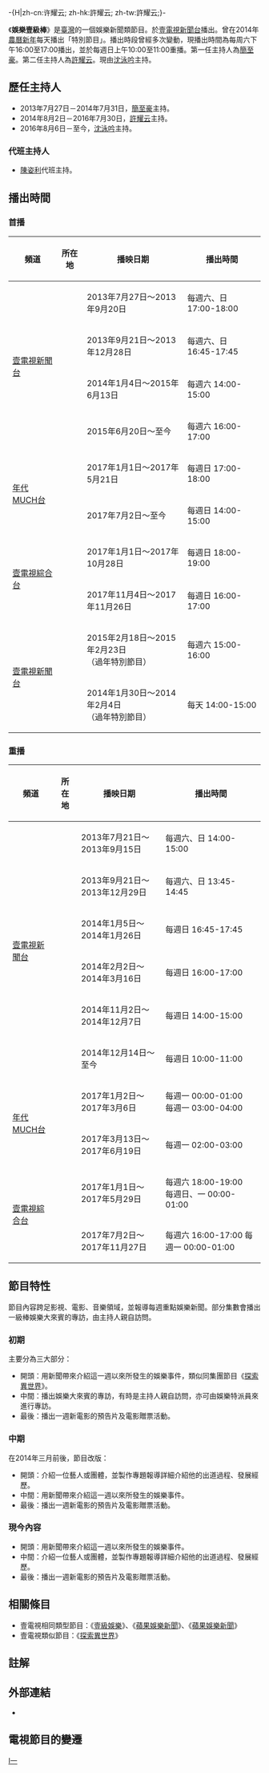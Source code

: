 -{H|zh-cn:许耀云; zh-hk:許耀云; zh-tw:許耀云;}-

{{In-progress tvshow}}
{{電視節目信息框
| 颜色       = #C6C9FF
| 名稱       = 娛樂壹級棒
| 英文名稱 = 
| 別名       = 
| 圖片       = 娛樂壹級棒片頭.png
| 圖片說明   = 《娛樂壹級棒》開場白
| 類型       = 娛樂新聞類節目
| 演出       = 各集來賓、娛樂特派員
| 主持       = [[沈泳吟|沈泳吟]]
| 製作人     = [[沈泳吟|沈泳吟]]
| 製作公司   = [[壹電視|壹電視]]
| 國家       = {{ROC-TW}}
| 語言       = [[國語|國語]]
| 字幕       = [[中文|中文]]
| 旁白       = 各專題記者
| 標語       = 娛樂壹級棒，大家一起FUN！<ref>[http://www.nexttv.com.tw/news/realtime/entertainment/10782987/ 娛樂壹級棒PART1]</ref>
| 季數       = 
| 集數       = 
| 監製       = 余朝為
| 執行製作   = 
| 攝影       = 
| 每集長     = 1小時（含[[廣告|廣告]]）
| 電視台     = [[壹電視新聞台|壹電視新聞台]]
| 視頻制式   = [[NTSC制式|NTSC]]
| 機位       = 
| 播出國家    = {{TWN}}
| 開始       = 2013年7月27日
| 結束       = 2020年2月1日
| 官方網站   = http://www.facebook.com/nexttventertainment/
}}
《'''娛樂壹級棒'''》是[[臺灣|臺灣]]的一個娛樂新聞類節目。於[[壹電視新聞台|壹電視新聞台]]播出。曾在2014年[[農曆新年|農曆新年]]每天播出「特別節目」。播出時段曾經多次變動，現播出時間為每周六下午16:00至17:00播出，並於每週日上午10:00至11:00重播。第一任主持人為[[簡至豪|簡至豪]]。第二任主持人為[[許耀云|許耀云]]。現由[[沈泳吟|沈泳吟]]主持。

== 歷任主持人 ==
*2013年7月27日－2014年7月31日，[[簡至豪|簡至豪]]主持。
*2014年8月2日－2016年7月30日，[[許耀云|許耀云]]主持。
*2016年8月6日－至今，[[沈泳吟|沈泳吟]]主持。

=== 代班主持人 ===
*[[陳姿利|陳姿利]]代班主持。

== 播出時間 ==
=== 首播 ===
{| class="wikitable" style="text-align:center"
|- 
!頻道||所在地||播映日期||播出時間
|-
|rowspan=4| [[壹電視新聞台|壹電視新聞台]] || rowspan="10" | {{TWN}} || 2013年7月27日～2013年9月20日 || 每週六、日 17:00-18:00
|-
| 2013年9月21日～2013年12月28日 || 每週六、日 16:45-17:45
|-
| 2014年1月4日～2015年6月13日 || 每週六 14:00-15:00
|-
| 2015年6月20日～至今 || 每週六 16:00-17:00
|-
| rowspan="2" | [[年代MUCH台|年代MUCH台]] || 2017年1月1日～2017年5月21日 || 每週日 17:00-18:00
|-
|2017年7月2日～至今
|每週日 14:00-15:00
|-
| rowspan="2" | [[壹電視綜合台|壹電視綜合台]] || 2017年1月1日～2017年10月28日 || 每週日 18:00-19:00
|-
|2017年11月4日～2017年11月26日
|每週日 16:00-17:00
|-
|rowspan=2| [[壹電視新聞台|壹電視新聞台]] || 2015年2月18日～2015年2月23日 <br/> （過年特別節目） || 每週六 15:00-16:00
|-
| 2014年1月30日～2014年2月4日 <br/> （過年特別節目） || 每天 14:00-15:00
|}

=== 重播 ===
{| class="wikitable" style="text-align:center"
|- 
!頻道||所在地||播映日期||播出時間
|-
|rowspan=6| [[壹電視新聞台|壹電視新聞台]] || rowspan="10" | {{TWN}} || 2013年7月21日～2013年9月15日 || 每週六、日 14:00-15:00
|-
| 2013年9月21日～2013年12月29日 || 每週六、日 13:45-14:45
|-
| 2014年1月5日～2014年1月26日 || 每週日 16:45-17:45
|-
| 2014年2月2日～2014年3月16日 || 每週日 16:00-17:00
|-
| 2014年11月2日～2014年12月7日 || 每週日 14:00-15:00
|-
| 2014年12月14日～至今 || 每週日 10:00-11:00
|-
| rowspan="2" | [[年代MUCH台|年代MUCH台]] || 2017年1月2日～2017年3月6日 || 每週一 00:00-01:00 <br/> 每週一 03:00-04:00
|-
|2017年3月13日～2017年6月19日
|每週一 02:00-03:00
|-
| rowspan="2" | [[壹電視綜合台|壹電視綜合台]] || 2017年1月1日～2017年5月29日 || 每週六 18:00-19:00 <br /> 每週日、一 00:00-01:00
|-
|2017年7月2日～2017年11月27日
|每週六 16:00-17:00
每週一 00:00-01:00
|}

== 節目特性 ==
節目內容跨足影視、電影、音樂領域，並報導每週重點娛樂新聞。部分集數會播出一級棒娛樂大來賓的專訪，由主持人親自訪問。

===初期===
主要分為三大部分：
*開頭：用新聞帶來介紹這一週以來所發生的娛樂事件，類似同集團節目《[[探索異世界|探索異世界]]》。
*中間：播出娛樂大來賓的專訪，有時是主持人親自訪問，亦可由娛樂特派員來進行專訪。
*最後：播出一週新電影的預告片及電影贈票活動。

===中期===
在2014年三月前後，節目改版：
*開頭：介紹一位藝人或團體，並製作專題報導詳細介紹他的出道過程、發展經歷。
*中間：用新聞帶來介紹這一週以來所發生的娛樂事件。
*最後：播出一週新電影的預告片及電影贈票活動。

=== 現今內容 ===
*開頭：用新聞帶來介紹這一週以來所發生的娛樂事件。
*中間：介紹一位藝人或團體，並製作專題報導詳細介紹他的出道過程、發展經歷。
*最後：播出一週新電影的預告片及電影贈票活動。

== 相關條目 ==
*壹電視相同類型節目：《[[壹級娛樂|壹級娛樂]]》、《[[蘋果娛樂新聞|蘋果娛樂新聞]]》、《[[蘋果娛樂新聞|蘋果娛樂新聞]]》
*壹電視類似節目：《[[探索異世界|探索異世界]]》

== 註解 ==
{{reflist}}

== 外部連結 ==
*{{youtube|playlist=PLiY6wtxjK6QM0j9AfEpHCDNYg7yflXw41}}

== 電視節目的變遷 ==
{{電視節目的變遷
|電視台={{flagicon|ROC}}[[壹電視新聞台|壹電視新聞台]]
|播放檔次=星期六至星期日17:00－18:00
|節目名稱=娛樂壹級棒<br />（2013.07.27 - 2013.12.29）
|上一節目=[[台語第壹鮮|台語第壹鮮]]<br />（2013年6月30日 - 2013年7月20日）<hr/> [[1+1不等於2|1+1不等於2]]<br />（2013年6月30日 - 2013年7月20日）
|下一節目=[[壹電視整點新聞|壹電視整點新聞]]<br />（2014年1月1日 - 至今）
|2播放檔次=星期六16:00－17:00
|2節目名稱=娛樂壹級棒<br />（2014.01.04 -至今）
|2上一節目=娛樂壹級棒（重播）<br />（2013年7月27日 - 2013年12月29日）
|2下一節目=
}}

{{壹電視自製節目}}
[[分類:壹電視新聞台節目|I一]]